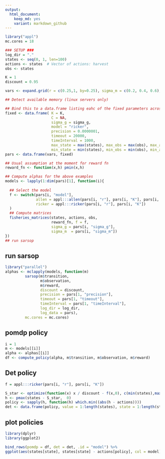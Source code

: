 ```yaml
---
output:
  html_document: 
    keep_md: yes
    variant: markdown_github
---  
```


```r
library("appl")
mc.cores = 18

### SETUP ###
log_dir = "."
states <- seq(0, 1, len=100)
actions <- states  # Vector of actions: harvest
obs <- states

K = 1
discount = 0.95

vars <- expand.grid(r = c(0.25,1, by=0.25), sigma_m = c(0.2, 0.4, 0.6), sigma_g = c(0.2, 0.4, 0.6))

## Detect available memory (linux servers only)

## Bind this to a data.frame listing eahc of the fixed parameters across all runs
fixed <- data.frame( K = K,
                     C = NA,
                     sigma_g = sigma_g,
                     model = "ricker",
                     precision = 0.0000001,
                     timeout = 20000,
                     timeInterval = 1000,
                     max_state = max(states), max_obs = max(obs), max_action = max(actions), 
                     min_state = min(states), min_obs = min(obs), min_action = min(actions))
pars <- data.frame(vars, fixed)

## Usual assumption at the moment for reward fn
reward_fn <- function(x,h) pmin(x,h)

## Compute alphas for the above examples
models <- lapply(1:dim(pars)[1], function(i){
  
  ## Select the model
  f <- switch(pars[i, "model"], 
              allen = appl:::allen(pars[i, "r"], pars[i, "K"], pars[i, "C"]),
              ricker = appl:::ricker(pars[i, "r"], pars[i, "K"])
  )
  ## Compute matrices
  fisheries_matrices(states, actions, obs, 
                     reward_fn, f = f, 
                     sigma_g = pars[i, "sigma_g"], 
                     sigma_m  = pars[i, "sigma_m"])
})
## run sarsop


```

## run sarsop

```r
library("parallel")
alphas <- mclapply(models, function(m) 
         sarsop(m$transition,
                m$observation,
                m$reward,
                discount = discount,
                precision = pars[1, "precision"],
                timeout = pars[1, "timeout"],
                timeInterval = pars[1, "timeInterval"],
                log_dir = log_dir,
                log_data = pars),
         mc.cores = mc.cores)
```

## pomdp policy

```r
i = 1
m <- models[[i]]
alpha <- alphas[[i]]
df <- compute_policy(alpha, m$transition, m$observation, m$reward)
```

## Det policy

```r
f = appl:::ricker(pars[i, "r"], pars[i, "K"])

S_star <- optimize(function(x) x / discount - f(x,0), c(min(states),max(states)))$minimum
h <- pmax(states - S_star,  0)
policy <- sapply(h, function(h) which.min((abs(h - actions))))
det <- data.frame(policy, value = 1:length(states), state = 1:length(states))
```

## plot policies

```r
library(dplyr)
library(ggplot2)

bind_rows(pomdp = df, det = det, .id = "model") %>%
ggplot(aes(states[state], states[state] - actions[policy], col = model)) + geom_line() + geom_point()

```

